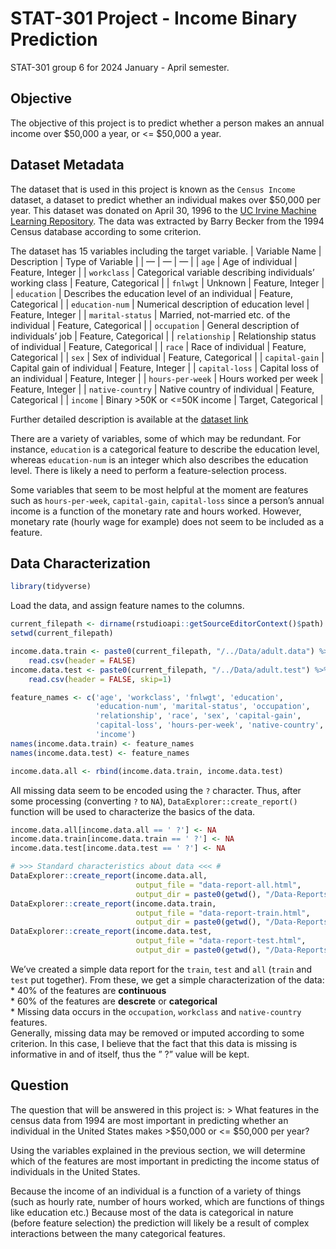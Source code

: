 # STAT-301 Project - Income Binary Prediction 
STAT-301 group 6 for 2024 January - April semester. 

## Objective
The objective of this project is to predict whether a person makes an annual income over $50,000 a year, or <= $50,000 a year. 

## Dataset Metadata 
The dataset that is used in this project is known as the `Census Income` dataset, a dataset to predict whether an individual makes over $50,000 per year. This dataset was donated on April 30, 1996 to the [UC Irvine Machine Learning Repository](https://archive.ics.uci.edu/dataset/2/adult). The data was extracted by Barry Becker from the 1994 Census database according to some criterion.   

The dataset has 15 variables including the target variable. 
| Variable Name | Description | Type of Variable | 
| --- | --- | --- | 
| `age` | Age of individual | Feature, Integer | 
| `workclass` | Categorical variable describing individuals' working class | Feature, Categorical | 
| `fnlwgt` | Unknown | Feature, Integer | 
| `education` | Describes the education level of an individual | Feature, Categorical | 
| `education-num` | Numerical description of education level | Feature, Integer | 
| `marital-status` | Married, not-married etc. of the individual | Feature, Categorical | 
| `occupation` | General description of individuals' job | Feature, Categorical | 
| `relationship` | Relationship status of individual | Feature, Categorical | 
| `race` | Race of individual | Feature, Categorical | 
| `sex` | Sex of individual | Feature, Categorical | 
| `capital-gain` | Capital gain of individual | Feature, Integer | 
| `capital-loss` | Capital loss of an individual | Feature, Integer | 
| `hours-per-week` | Hours worked per week | Feature, Integer | 
| `native-country` | Native country of individual | Feature, Categorical | 
| `income` | Binary >50K or <=50K income | Target, Categorical | 

Further detailed description is available at the [dataset link](https://archive.ics.uci.edu/dataset/2/adult)

There are a variety of variables, some of which may be redundant. For instance, `education` is a categorical feature to describe the education level, whereas `education-num` is an integer which also describes the education level. There is likely a need to perform a feature-selection process. 

Some variables that seem to be most helpful at the moment are features such as `hours-per-week`, `capital-gain`, `capital-loss` since a person's annual income is a function of the monetary rate and hours worked. However, monetary rate (hourly wage for example) does not seem to be included as a feature. 

## Data Characterization 
```r
library(tidyverse)
```

Load the data, and assign feature names to the columns. 
```r
current_filepath <- dirname(rstudioapi::getSourceEditorContext()$path)
setwd(current_filepath)

income.data.train <- paste0(current_filepath, "/../Data/adult.data") %>% 
    read.csv(header = FALSE)
income.data.test <- paste0(current_filepath, "/../Data/adult.test") %>% 
    read.csv(header = FALSE, skip=1)

feature_names <- c('age', 'workclass', 'fnlwgt', 'education',
                   'education-num', 'marital-status', 'occupation',
                   'relationship', 'race', 'sex', 'capital-gain', 
                   'capital-loss', 'hours-per-week', 'native-country',
                   'income')
names(income.data.train) <- feature_names
names(income.data.test) <- feature_names

income.data.all <- rbind(income.data.train, income.data.test)
```
All missing data seem to be encoded using the ` ?` character. Thus, after some processing (converting ` ?` to `NA`), `DataExplorer::create_report()` function will be used to characterize the basics of the data. 
```r
income.data.all[income.data.all == ' ?'] <- NA
income.data.train[income.data.train == ' ?'] <- NA
income.data.test[income.data.test == ' ?'] <- NA

# >>> Standard characteristics about data <<< #
DataExplorer::create_report(income.data.all, 
                            output_file = "data-report-all.html", 
                            output_dir = paste0(getwd(), "/Data-Reports/"))
DataExplorer::create_report(income.data.train, 
                            output_file = "data-report-train.html",
                            output_dir = paste0(getwd(), "/Data-Reports/"))
DataExplorer::create_report(income.data.test, 
                            output_file = "data-report-test.html",
                            output_dir = paste0(getwd(), "/Data-Reports/"))
```
We've created a simple data report for the `train`, `test` and `all` (`train` and `test` put together). 
From these, we get a simple characterization of the data:   
* 40% of the features are **continuous**  
* 60% of the features are **descrete** or **categorical**  
* Missing data occurs in the `occupation`, `workclass` and `native-country` features.   
Generally, missing data may be removed or imputed according to some criterion. In this case, I believe that the fact that this data is missing is informative in and of itself, thus the " ?" value will be kept. 

## Question 
The question that will be answered in this project is: 
> What features in the census data from 1994 are most important in predicting whether an individual in the United States makes >$50,000 or <= $50,000 per year?

Using the variables explained in the previous section, we will determine which of the features are most important in predicting the income status of individuals in the United States. 

Because the income of an individual is a function of a variety of things (such as hourly rate, number of hours worked, which are functions of things like education etc.) Because most of the data is categorical in nature (before feature selection) the prediction will likely be a result of complex interactions between the many categorical features. 



